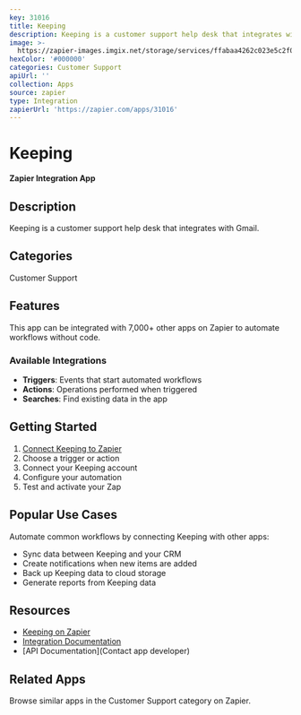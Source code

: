 ```yaml
---
key: 31016
title: Keeping
description: Keeping is a customer support help desk that integrates with Gmail.
image: >-
  https://zapier-images.imgix.net/storage/services/ffabaa4262c023e5c2f0824bb11799c6.png?auto=format%2Ccompress&ixlib=python-3.0.0&q=50
hexColor: '#000000'
categories: Customer Support
apiUrl: ''
collection: Apps
source: zapier
type: Integration
zapierUrl: 'https://zapier.com/apps/31016'
---
```

# Keeping

**Zapier Integration App**

## Description

Keeping is a customer support help desk that integrates with Gmail.

## Categories

Customer Support

## Features

This app can be integrated with 7,000+ other apps on Zapier to automate workflows without code.

### Available Integrations

- **Triggers**: Events that start automated workflows
- **Actions**: Operations performed when triggered
- **Searches**: Find existing data in the app

## Getting Started

1. [Connect Keeping to Zapier](https://zapier.com/apps/31016)
2. Choose a trigger or action
3. Connect your Keeping account
4. Configure your automation
5. Test and activate your Zap

## Popular Use Cases

Automate common workflows by connecting Keeping with other apps:

- Sync data between Keeping and your CRM
- Create notifications when new items are added
- Back up Keeping data to cloud storage
- Generate reports from Keeping data

## Resources

- [Keeping on Zapier](https://zapier.com/apps/31016)
- [Integration Documentation](https://zapier.com/apps/31016/integrations)
- [API Documentation](Contact app developer)

## Related Apps

Browse similar apps in the Customer Support category on Zapier.
